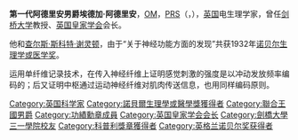 {{Infobox_Scientist
| name              = 阿德里安勳爵 <br />Lord Adrian
| image             = Edgar Douglas Adrian nobel.jpg
| image_width       = 
| caption           = 
| birth_date        = 1889年11月30日
| birth_place       = [[英国|英国]][[倫敦|倫敦]]
| death_date        = 1977年8月4日
| death_place       = [[英国|英国]][[劍橋郡|劍橋郡]][[劍橋|劍橋]]
| residence         = 
| nationality       = {{UK}}
| field             = [[电生理学|电生理学]]
| known_for         = 
| work_institution  = [[剑桥大学|剑桥大学]]
| alma_mater        = [[剑桥大学|剑桥大学]]
| doctoral_advisor  = 
| doctoral_students = 
| prizes            = [[File:Nobel_prize_medal.svg|20px]][[诺贝尔生理学或医学奖|诺贝尔生理学或医学奖]]（1932年）<br>[[科普利奖章|科普利奖章]]（1946年）
| religion          = 
| footnotes         = 
| URL               = 
}}
'''第一代阿德里安男爵埃德加·阿德里安'''，[[功績勳章_(英國)|OM]]，[[皇家學會|PRS]]（{{lang-en|'''Edgar Adrian, 1st Baron Adrian'''}}，{{bd|1889年|11月30日|1977年|8月4日|catIdx=A}}），[[英国|英国]]电生理学家，曾任[[剑桥大学|剑桥大学]]教授、[[英国皇家学会|英国皇家学会]]会长。

他和[[查尔斯·斯科特·谢灵顿|查尔斯·斯科特·谢灵顿]]，由于“关于神经功能方面的发现”共获1932年[[诺贝尔生理学或医学奖|诺贝尔生理学或医学奖]]。

运用单纤维记录技术，在传入神经纤维上证明感觉刺激的强度是以冲动发放频率编码的；后又证明中枢通过运动神经纤维对肌肉传送信息，也用同样编码原则。

{{諾貝爾生理學或醫學獎獲得者 (1926年-1950年)}}
{{1901年至1950年科普利奖章获奖者}}
{{皇家学会会长}}
{{阿德里安男爵}}
{{Authority control}}

{{DEFAULTSORT:Adrian, Edgar}}
[[Category:英国科学家|Category:英国科学家]]
[[Category:諾貝爾生理學或醫學獎獲得者|Category:諾貝爾生理學或醫學獎獲得者]]
[[Category:聯合王國男爵|Category:聯合王國男爵]]
[[Category:功績勳章成員|Category:功績勳章成員]]
[[Category:英国皇家学会会长|Category:英国皇家学会会长]]
[[Category:劍橋大學三一學院校友|Category:劍橋大學三一學院校友]]
[[Category:科普利獎章獲得者|Category:科普利獎章獲得者]]
[[Category:英格兰诺贝尔奖获得者|Category:英格兰诺贝尔奖获得者]]